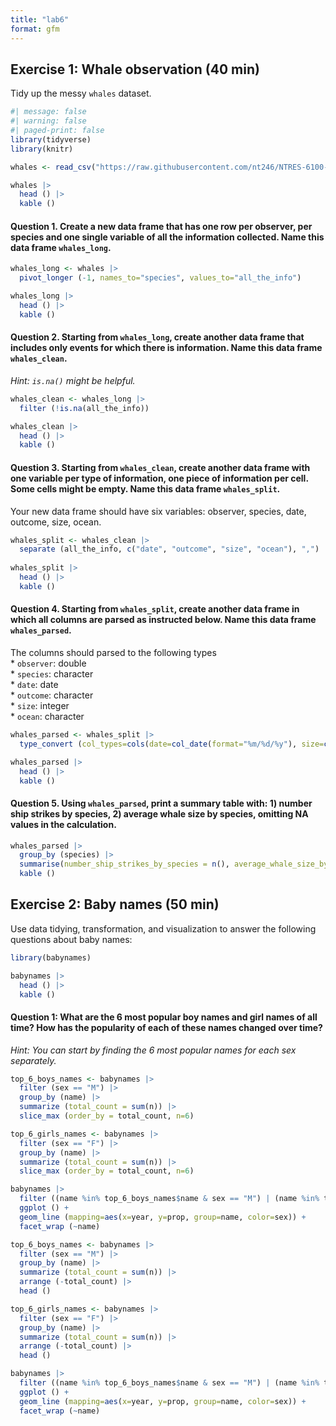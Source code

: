 ```yaml
---
title: "lab6"
format: gfm
---
```


## **Exercise 1: Whale observation (40 min)**

Tidy up the messy `whales` dataset.

```r
#| message: false
#| warning: false
#| paged-print: false
library(tidyverse)
library(knitr)

whales <- read_csv("https://raw.githubusercontent.com/nt246/NTRES-6100-data-science/main/datasets/whales.csv")

whales |>
  head () |>
  kable ()
```

#### **Question 1. Create a new data frame that has one row per observer, per species and one single variable of all the information collected. Name this data frame `whales_long`.**

```r
whales_long <- whales |>
  pivot_longer (-1, names_to="species", values_to="all_the_info")

whales_long |>
  head () |>
  kable ()
```

#### **Question 2. Starting from `whales_long`, create another data frame that includes only events for which there is information. Name this data frame `whales_clean`.**

*Hint: `is.na()` might be helpful.*

```r
whales_clean <- whales_long |>
  filter (!is.na(all_the_info))

whales_clean |>
  head () |>
  kable ()
```

#### **Question 3. Starting from `whales_clean`, create another data frame with one variable per type of information, one piece of information per cell. Some cells might be empty. Name this data frame `whales_split`.**

Your new data frame should have six variables: observer, species, date, outcome, size, ocean.

```r
whales_split <- whales_clean |>
  separate (all_the_info, c("date", "outcome", "size", "ocean"), ",")
  
whales_split |>
  head () |>
  kable ()
```

#### **Question 4. Starting from `whales_split`, create another data frame in which all columns are parsed as instructed below. Name this data frame `whales_parsed`.**

The columns should parsed to the following types\
\* `observer`: double\
\* `species`: character\
\* `date`: date\
\* `outcome`: character\
\* `size`: integer\
\* `ocean`: character

```r
whales_parsed <- whales_split |>
  type_convert (col_types=cols(date=col_date(format="%m/%d/%y"), size=col_integer()))

whales_parsed |>
  head () |>
  kable ()
```

#### **Question 5. Using `whales_parsed`, print a summary table with: 1) number ship strikes by species, 2) average whale size by species, omitting NA values in the calculation.**

```r
whales_parsed |>
  group_by (species) |>
  summarise(number_ship_strikes_by_species = n(), average_whale_size_by_species = mean(size, na.rm=TRUE)) |>
  kable ()
```

#### 

## **Exercise 2: Baby names (50 min)**

Use data tidying, transformation, and visualization to answer the following questions about baby names:

```r
library(babynames)

babynames |>
  head () |>
  kable ()
```

#### **Question 1: What are the 6 most popular boy names and girl names of all time? How has the popularity of each of these names changed over time?**

*Hint: You can start by finding the 6 most popular names for each sex separately.*

```r
top_6_boys_names <- babynames |>
  filter (sex == "M") |>
  group_by (name) |>
  summarize (total_count = sum(n)) |>
  slice_max (order_by = total_count, n=6)

top_6_girls_names <- babynames |>
  filter (sex == "F") |>
  group_by (name) |>
  summarize (total_count = sum(n)) |>
  slice_max (order_by = total_count, n=6)

babynames |>
  filter ((name %in% top_6_boys_names$name & sex == "M") | (name %in% top_6_girls_names$name & sex == "F")) |>
  ggplot () + 
  geom_line (mapping=aes(x=year, y=prop, group=name, color=sex)) + 
  facet_wrap (~name)
```

```r
top_6_boys_names <- babynames |>
  filter (sex == "M") |>
  group_by (name) |>
  summarize (total_count = sum(n)) |>
  arrange (-total_count) |>
  head ()

top_6_girls_names <- babynames |>
  filter (sex == "F") |>
  group_by (name) |>
  summarize (total_count = sum(n)) |>
  arrange (-total_count) |>
  head ()

babynames |>
  filter ((name %in% top_6_boys_names$name & sex == "M") | (name %in% top_6_girls_names$name & sex == "F")) |>
  ggplot () + 
  geom_line (mapping=aes(x=year, y=prop, group=name, color=sex)) + 
  facet_wrap (~name)
```
